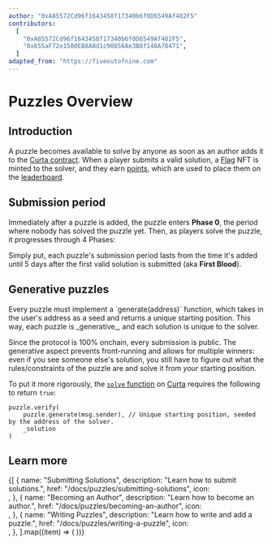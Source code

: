 ```yaml
---
author: "0xA85572Cd96f1643458f17340b6f0D6549Af482F5"
contributors:
  [
    "0xA85572Cd96f1643458f17340b6f0D6549Af482F5",
    "0x655aF72e1500EB8A8d1c90856Ae3B8f148A78471",
  ]
adapted_from: "https://fiveoutofnine.com"
---
```


# Puzzles Overview

<Description children="A CTF protocol, where players create and solve EVM puzzles to earn NFTs." />

## Introduction

A puzzle becomes available to solve by anyone as soon as an author adds it to the [Curta contract](/docs/contracts#curta-puzzles). When a player submits a valid solution, a [Flag](/docs/puzzles/submitting-solutions#flag-nfts) NFT is minted to the solver, and they earn [points](/docs/leaderboard), which are used to place them on the [leaderboard](/leaderboard).

## Submission period

Immediately after a puzzle is added, the puzzle enters **Phase 0**, the period where nobody has solved the puzzle yet. Then, as players solve the puzzle, it progresses through 4 Phases:

Simply put, each puzzle's submission period lasts from the time it's added until 5 days after the first valid solution is submitted (aka **First Blood**).

## Generative puzzles

<Callout>
  Every puzzle must implement a `generate(address)` function, which takes in the
  user's address as a seed and returns a unique starting position. This way,
  each puzzle is _generative_, and each solution is unique to the solver.
</Callout>

Since the protocol is 100% onchain, every submission is public. The generative aspect prevents front-running and allows for multiple winners: even if you see someone else's solution, you still have to figure out what the rules/constraints of the puzzle are and solve it from _your_ starting position.

To put it more rigorously, the [`solve` function](https://github.com/waterfall-mkt/curta/blob/2d5de33e3e08ff478ad9e33b6a6f00f819224122/src/Curta.sol#L107) on [Curta](/docs/contracts#curta-puzzles) requires the following to return `true`:

```sol showLineNumbers={false}
puzzle.verify(
    puzzle.generate(msg.sender), // Unique starting position, seeded by the address of the solver.
    _solution
)
```

## Learn more

<div className="grid grid-cols-1 sm:grid-cols-2 lg:grid-cols-1 gap-4 min-[1120px]:grid-cols-2 min-[1420px]:grid-cols-3">
  {[
    {
      name: "Submitting Solutions",
      description: "Learn how to submit solutions.",
      href: "/docs/puzzles/submitting-solutions",
      icon: <div />,
    },
    {
      name: "Becoming an Author",
      description: "Learn how to become an author.",
      href: "/docs/puzzles/becoming-an-author",
      icon: <div />,
    },
    {
      name: "Writing Puzzles",
      description: "Learn how to write and add a puzzle.",
      href: "/docs/puzzles/writing-a-puzzle",
      icon: <div />,
    },
  ].map((item) => (
    <LinkFeature key={item.href} {...item} />
  ))}
</div>
